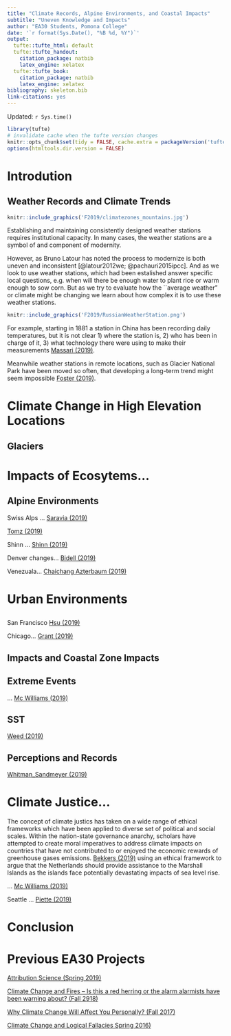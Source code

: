 ```yaml
---
title: "Climate Records, Alpine Environments, and Coastal Impacts"
subtitle: "Uneven Knowledge and Impacts"
author: "EA30 Students, Pomona College"
date: '`r format(Sys.Date(), "%B %d, %Y")`'
output:
  tufte::tufte_html: default
  tufte::tufte_handout:
    citation_package: natbib
    latex_engine: xelatex
  tufte::tufte_book:
    citation_package: natbib
    latex_engine: xelatex
bibliography: skeleton.bib
link-citations: yes
---
```

Updated: `r Sys.time()`

```r
library(tufte)
# invalidate cache when the tufte version changes
knitr::opts_chunk$set(tidy = FALSE, cache.extra = packageVersion('tufte'))
options(htmltools.dir.version = FALSE)
```
# Introdution

## Weather Records and Climate Trends

```r
knitr::include_graphics('F2019/climatezones_mountains.jpg')
```

Establishing and maintaining consistently designed weather stations requires institutional capacity. In many cases, the weather stations are a symbol of and component of modernity. 

However, as Bruno Latour has noted the process to modernize is both uneven and inconsistent [@latour2012we; @pachauri2015ipcc]. And as we look to use weather stations, which had been estalished answer specific local questions, e.g. when will there be enough water to plant rice or warm enough to sow corn. But as we try to evaluate how the ``average weather" or climate might be changing we learn about how complex it is to use these weather stations. 

```r
knitr::include_graphics('F2019/RussianWeatherStation.png')
```
For example, starting in 1881 a station in China has been recording daily temperatures, but it is not clear 1) where the station is, 2) who has been in charge of it, 3) what technology there were using to make their measurements [Massari (2019)](F2019/Massari/Massari0.html).

Meanwhile weather stations in remote locations, such as Glacier National Park have been moved so often, that developing a long-term trend might seem impossible [Foster (2019)](F2019/Foster/Foster0.html).

# Climate Change in High Elevation Locations




## Glaciers 




# Impacts of Ecosytems...

## Alpine Environments

Swiss Alps ... [Saravia  (2019)](F2019/Saravia/Saravia0.html)

[Tomz (2019)](F2019/Tomz/Tomz0.html)

Shinn ... [Shinn (2019)](F2019/Shinn/Shinn0.html)

Denver changes... [Bidell (2019)](F2019/Bidell/Bidell0.html)

Venezuala... [Chaichang Azterbaum (2019)](F2019/Chaichang_Azterbaum/Chaichang_Azterbaum.html)


# Urban Environments

## 

San Francisco [Hsu (2019)](F2019/Hsu0.html)

Chicago... [Grant (2019)](F2019/Grant/Grant0.html)

## Impacts and Coastal Zone Impacts

## Extreme Events

... [Mc Williams (2019)](F2019/McWilliams/McWilliams0.html)

## SST

[Weed (2019)](F2019/Weed/Weed0.html)



## Perceptions and Records

[Whitman_Sandmeyer (2019)](F2019/Whitman_Sandmeyer/Whitman_Sandmeyer1.html)


# Climate Justice...

The concept of climate justics has taken on a wide range of ethical frameworks which have been applied to diverse set of political and social scales. Within the nation-state governance anarchy, scholars have attempted to create moral imperatives to address climate impacts on countries that have not contributed to or enjoyed the economic rewards of greenhouse gases emissions. [Bekkers (2019)](F2019/Bekkers/Bekkers0.html) using an ethical framework to argue that the Netherlands should provide assistance to the Marshall Islands as the islands face potentially devastating impacts of sea level rise. 

... [Mc Williams (2019)](F2019/McWilliams/McWilliams0.html)

Seattle ... [Piette (2019)](F2019/Piette/Piette0.html)

# Conclusion


# Previous EA30 Projects

[Attribution Science (Spring 2019)](S2019/index_2019S.html)

[Climate Change and Fires -- Is this a red herring or the alarm alarmists have been warning about? (Fall 2918)](F2018/index_2018F.html)

[Why Climate Change Will Affect You Personally? (Fall 2017)](F2017/index_2017F.html)

[Climate Change and Logical Fallacies Spring 2016)](S2017/index_2017S.html)

